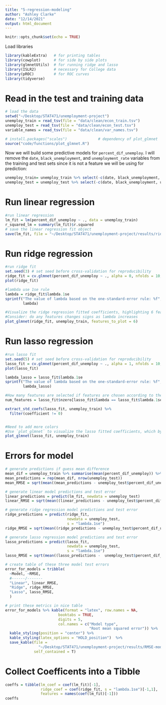 ```yaml
---
title: "5-regression-modeling"
author: "Ashley Clarke"
date: "12/14/2021"
output: html_document
---
```


```r
knitr::opts_chunk$set(echo = TRUE)
```

Load libraries
```r
library(kableExtra)   # for printing tables
library(cowplot)      # for side by side plots
library(glmnetUtils)  # for running ridge and lasso
library(ISLR2)        # necessary for College data 
library(pROC)         # for ROC curves
library(tidyverse)  
```

# Read in the test and training data

```r
# load the data
setwd("~/Desktop/STAT471/unemployment-project")
unemploy_train = read_tsv(file = "data/clean/econ_train.tsv")
unemploy_test = read_tsv(file = "data/clean/econ_test.tsv")
variable_names = read_tsv(file = "data/clean/var_names.tsv")

# install.packages("scales")              # dependency of plot_glmnet
source("code/functions/plot_glmnet.R")
```
Now we will build some predictive models for `percent_dif_unemploy`. I will remove the `date`, `black_unemployment`, and `unemployment_rate` variables from the training and test sets since it is not a feature we will be using for prediction:
```r
unemploy_train= unemploy_train %>% select(-c(date, black_unemployment, unemployment_rate))
unemploy_test = unemploy_test %>% select(-c(date, black_unemployment, unemployment_rate))
```

# Run linear regression

```r
#run linear regression
lm_fit = lm(percent_dif_unemploy ~ ., data = unemploy_train)
r_squared_lm = summary(lm_fit)$r.squared
# save the linear regression fit object
save(lm_fit, file = "~/Desktop/STAT471/unemployment-project/results/ridge_fit.Rda")
```

# Run ridge regression

```r
#run ridge fit
set.seed(3) # set seed before cross-validation for reproducibility
ridge_fit = cv.glmnet(percent_dif_unemploy ~ ., alpha = 0, nfolds = 10, data = unemploy_train) 
plot(ridge_fit)

#lambda use 1se rule 
lambda = ridge_fit$lambda.1se
sprintf("The value of lambda based on the one-standard-error rule: %f",
        lambda)

#Visualize the ridge regression fitted coefficients, highlighting 6 features using the `features_to_plot` argument
#Consider: do any features changes signs as lambda increases
plot_glmnet(ridge_fit, unemploy_train, features_to_plot = 6)
```

# Run lasso regression

```r
#run lasso fit
set.seed(5) # set seed before cross-validation for reproducibility
lasso_fit = cv.glmnet(percent_dif_unemploy ~ ., alpha = 1, nfolds = 10, data = unemploy_train) 
plot(lasso_fit)

lambda_lasso = lasso_fit$lambda.1se
sprintf("The value of lambda based on the one-standard-error rule: %f",
        lambda_lasso)

#How many features are selected if features are chosen according to the 1 se rule?
num_features = lasso_fit$nzero[lasso_fit$lambda == lasso_fit$lambda.1se]

extract_std_coefs(lasso_fit, unemploy_train) %>% 
  filter(coefficient != 0) 


#Need to add more colors 
#Use `plot_glmnet` to visualize the lasso fitted coefficients, which by default will highlight the features selected by the lasso
plot_glmnet(lasso_fit, unemploy_train)
```

# Errors for model
```r
# generate predictions if guess mean difference
mean_dif = unemploy_train %>% summarise(mean(percent_dif_unemploy)) %>% pull()
mean_predictions = rep(mean_dif, nrow(unemploy_test))
mean_RMSE = sqrt(mean((mean_predictions - unemploy_test$percent_dif_unemploy)^2))

# generate linear model predictions and test error
linear_predictions = predict(lm_fit, newdata = unemploy_test)
linear_RMSE = sqrt(mean((linear_predictions - unemploy_test$percent_dif_unemploy)^2))

# generate ridge regression model predictions and test error
ridge_predictions = predict(ridge_fit, 
                            newdata = unemploy_test, 
                            s = "lambda.1se")
ridge_RMSE = sqrt(mean((ridge_predictions - unemploy_test$percent_dif_unemploy)^2))

# generate lasso regression model predictions and test error
lasso_predictions = predict(lasso_fit, 
                            newdata = unemploy_test,
                            s = "lambda.1se")
lasso_RMSE = sqrt(mean((lasso_predictions -  unemploy_test$percent_dif_unemploy)^2))

# create table of these three model test errors
error_for_models = tribble(
  ~Model, ~RMSE, 
  #------/------- 
  "Linear", linear_RMSE,
  "Ridge", ridge_RMSE,
  "Lasso", lasso_RMSE,
  )

# print these metrics in nice table
error_for_models %>% kable(format = "latex", row.names = NA, 
                        booktabs = TRUE,
                        digits = 5,
                        col.names = c("Model type", 
                                      "Root mean squared error")) %>%
  kable_styling(position = "center") %>%
  kable_styling(latex_options = "HOLD_position")  %>%
  save_kable(file =
               "~/Desktop/STAT471/unemployment-project/results/RMSE-models.pdf", 
             self_contained = T)
```

# Collect Coefficents into a Tibble
```r
coeffs = tibble(lm_coef = coef(lm_fit)[-1],
                ridge_coef = coef(ridge_fit, s = "lambda.1se")[-1,1],
                features = names(coef(lm_fit)[-1]))
coeffs
```
